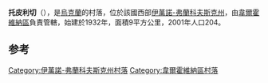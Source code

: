 {{coord|48|5|11|N|24|44|15|E|scale:30000|display=title}}

'''托皮利切'''（{{lang-uk|Топільче}}），是[[烏克蘭|烏克蘭]]的村落，位於該國西部[[伊萬諾-弗蘭科夫斯克州|伊萬諾-弗蘭科夫斯克州]]，由[[韋爾霍維納區|韋爾霍維納區]]負責管轄，始建於1932年，面積9平方公里，2001年人口204。

==参考==
{{reflist}}

{{DEFAULTSORT:Топільче}}
[[Category:伊萬諾-弗蘭科夫斯克州村落|Category:伊萬諾-弗蘭科夫斯克州村落]]
[[Category:韋爾霍維納區村落|Category:韋爾霍維納區村落]]


{{IvanoFrankivsk-geo-stub}}